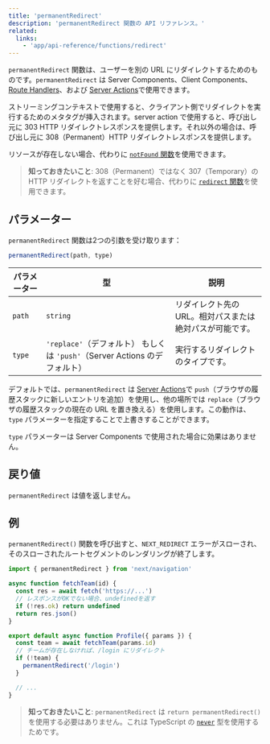 ```yaml
---
title: 'permanentRedirect'
description: 'permanentRedirect 関数の API リファレンス。'
related:
  links:
    - 'app/api-reference/functions/redirect'
---
```


`permanentRedirect` 関数は、ユーザーを別の URL にリダイレクトするためのものです。`permanentRedirect` は Server Components、Client Components、[Route Handlers](/docs/app/building-your-application/routing/route-handlers)、および [Server Actions](/docs/app/building-your-application/data-fetching/server-actions-and-mutations)で使用できます。

ストリーミングコンテキストで使用すると、クライアント側でリダイレクトを実行するためのメタタグが挿入されます。server action で使用すると、呼び出し元に 303 HTTP リダイレクトレスポンスを提供します。それ以外の場合は、呼び出し元に 308（Permanent）HTTP リダイレクトレスポンスを提供します。

リソースが存在しない場合、代わりに [`notFound` 関数](/docs/app/api-reference/functions/not-found)を使用できます。

> **知っておきたいこと**: 308（Permanent）ではなく 307（Temporary）の HTTP リダイレクトを返すことを好む場合、代わりに [`redirect` 関数](/docs/app/api-reference/functions/redirect)を使用できます。

## パラメーター

`permanentRedirect` 関数は2つの引数を受け取ります：

```js
permanentRedirect(path, type)
```

| パラメーター | 型                                                            | 説明                                               |
| ----------- | ------------------------------------------------------------- | ------------------------------------------------- |
| `path`      | `string`                                                      | リダイレクト先の URL。相対パスまたは絶対パスが可能です。 |
| `type`      | `'replace'`（デフォルト） もしくは `'push'`（Server Actions のデフォルト） | 実行するリダイレクトのタイプです。                          |

デフォルトでは、`permanentRedirect` は [Server Actions](/docs/app/building-your-application/data-fetching/server-actions-and-mutations)で `push`（ブラウザの履歴スタックに新しいエントリを追加）を使用し、他の場所では `replace`（ブラウザの履歴スタックの現在の URL を置き換える）を使用します。この動作は、`type` パラメーターを指定することで上書きすることができます。

`type` パラメーターは Server Components で使用された場合に効果はありません。

## 戻り値

`permanentRedirect` は値を返しません。

## 例

`permanentRedirect()` 関数を呼び出すと、`NEXT_REDIRECT` エラーがスローされ、そのスローされたルートセグメントのレンダリングが終了します。

```jsx title="app/team/[id]/page.js"
import { permanentRedirect } from 'next/navigation'

async function fetchTeam(id) {
  const res = await fetch('https://...')
  // レスポンスがOKでない場合、undefinedを返す
  if (!res.ok) return undefined
  return res.json()
}

export default async function Profile({ params }) {
  const team = await fetchTeam(params.id)
  // チームが存在しなければ、/login にリダイレクト
  if (!team) {
    permanentRedirect('/login')
  }

  // ...
}
```

> **知っておきたいこと**: `permanentRedirect` は `return permanentRedirect()` を使用する必要はありません。これは TypeScript の [`never`](https://www.typescriptlang.org/docs/handbook/2/functions.html#never) 型を使用するためです。